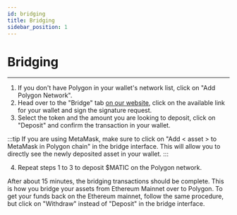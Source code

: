 ```yaml
---
id: bridging
title: Bridging
sidebar_position: 1
---
```



# Bridging

<YouTubeEmbed embedId="gTq_CONyzWQ" />

---

1. If you don't have Polygon in your wallet's network list, click on "Add Polygon Network".
2. Head over to the "Bridge" tab [on our website](https://app.hifi.finance/polygon-bridge), click on the available link for your wallet and sign the signature request.
3. Select the token and the amount you are looking to deposit, click on "Deposit" and confirm the transaction in your wallet.

:::tip
If you are using MetaMask, make sure to click on "Add < asset > to MetaMask in Polygon chain" in the bridge interface. This will allow you to directly see the newly deposited asset in your wallet.
:::

4. Repeat steps 1 to 3 to deposit $MATIC on the Polygon network.

After about 15 minutes, the bridging transactions should be complete. This is how you bridge your assets from Ethereum Mainnet over to Polygon. To get your funds back on the Ethereum mainnet, follow the same procedure, but click on "Withdraw" instead of "Deposit" in the bridge interface.
